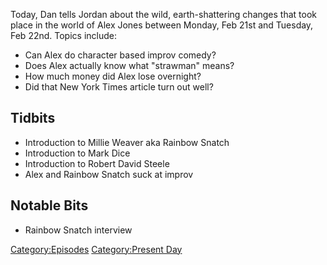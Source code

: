{{DEFAULTSORT:
    #_EPISODE_0015:February 20-21, 2017
}}{{Episode
    | title             = February 20-21, 2017
    | caption           = Listen to this episode on [https://knowledgefight.libsyn.com/knowledge-fight-feb-20-21-2017 Libsyn] [https://open.spotify.com/episode/2Dp2hokhvJEZsTn5Nbpb9W Spotify], Read the [[Transcript/15: February 20-21, 2017|Unofficial Transcript]]
    | episodeNumber     = 15
    | length            = 02:10:02
    | airDate           = February 22, 2017
    | coverageStartDate = February 20, 2017
    | coverageEndDate   = February 21, 2017
    | episodeType       = [[:Category:Present Day|Present Day]]
    | appearance        = [[Millie Weaver]], [[Rainbow Snatch]], [[Mark Dice]], [[Robert David Steele]]
    | previousEpisode   = [[14: February 17, 2017]]
    | nextEpisode       = [[16: February 24, 2017]]
}}

{{Stub}}

Today, Dan tells Jordan about the wild, earth-shattering changes that took place in the world of Alex Jones between Monday, Feb 21st and Tuesday, Feb 22nd.  Topics include:

*Can Alex do character based improv comedy?
*Does Alex actually know what "strawman" means?
*How much money did Alex lose overnight?
*Did that New York Times article turn out well?

==Tidbits==

*Introduction to Millie Weaver aka Rainbow Snatch
*Introduction to Mark Dice
*Introduction to Robert David Steele
*Alex and Rainbow Snatch suck at improv

==Notable Bits==

*Rainbow Snatch interview

[[Category:Episodes]]
[[Category:Present Day]]
